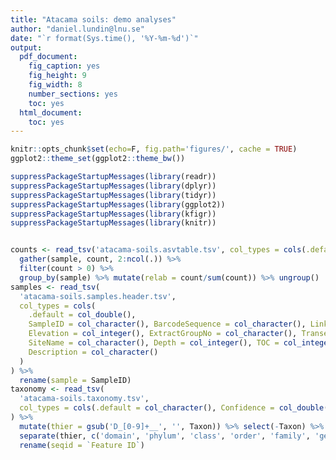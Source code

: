 ```yaml
---
title: "Atacama soils: demo analyses"
author: "daniel.lundin@lnu.se"
date: "`r format(Sys.time(), '%Y-%m-%d')`"
output:
  pdf_document:
    fig_caption: yes
    fig_height: 9
    fig_width: 8
    number_sections: yes
    toc: yes
  html_document:
    toc: yes
---
```


```r
knitr::opts_chunk$set(echo=F, fig.path='figures/', cache = TRUE)
ggplot2::theme_set(ggplot2::theme_bw())
```

```r
suppressPackageStartupMessages(library(readr))
suppressPackageStartupMessages(library(dplyr))
suppressPackageStartupMessages(library(tidyr))
suppressPackageStartupMessages(library(ggplot2))
suppressPackageStartupMessages(library(kfigr))
suppressPackageStartupMessages(library(knitr))
```

```r
```

```r
counts <- read_tsv('atacama-soils.asvtable.tsv', col_types = cols(.default = col_integer(), seqid = col_character())) %>%
  gather(sample, count, 2:ncol(.)) %>%
  filter(count > 0) %>%
  group_by(sample) %>% mutate(relab = count/sum(count)) %>% ungroup()
samples <- read_tsv(
  'atacama-soils.samples.header.tsv',
  col_types = cols(
    .default = col_double(),
    SampleID = col_character(), BarcodeSequence = col_character(), LinkerPrimerSequence = col_character(),
    Elevation = col_integer(), ExtractGroupNo = col_character(), TransectName = col_character(),
    SiteName = col_character(), Depth = col_integer(), TOC = col_integer(), Vegetation = col_character(),
    Description = col_character()
  )
) %>%
  rename(sample = SampleID)
taxonomy <- read_tsv(
  'atacama-soils.taxonomy.tsv',
  col_types = cols(.default = col_character(), Confidence = col_double())
) %>%
  mutate(thier = gsub('D_[0-9]+__', '', Taxon)) %>% select(-Taxon) %>%
  separate(thier, c('domain', 'phylum', 'class', 'order', 'family', 'genus', 'species'), sep = ';', fill = 'right') %>%
  rename(seqid = `Feature ID`)
```
